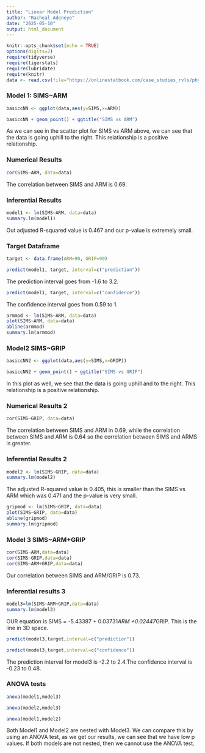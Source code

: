 ```yaml
---
title: "Linear Model Prediction"
author: "Racheal Adeneye"
date: "2025-05-10"
output: html_document
---
```


```r
knitr::opts_chunk$set(echo = TRUE)
options(digits=2)
require(tidyverse)
require(tigerstats)
require(lubridate)
require(knitr)
data <- read.csv(file="https://onlinestatbook.com/case_studies_rvls/physical_strength/data.txt", sep="", header=TRUE)
```

### Model 1: SIMS~ARM
```r
basiccNN <- ggplot(data,aes(y=SIMS,x=ARM))
```

```r
basiccNN + geom_point() + ggtitle("SIMS vs ARM")
```

As we can see in the scatter plot for SIMS vs ARM above, we can see that the data is going uphill to the right. This relationship is a positive relationship.

### Numerical Results
```r
cor(SIMS~ARM, data=data)
```

The correlation between SIMS and ARM is 0.69.

### Inferential Results
```r
model1 <- lm(SIMS~ARM, data=data)
summary.lm(model1)
```

Out adjusted R-squared value is 0.467 and our p-value is extremely small.

### Target Dataframe
```r
target <- data.frame(ARM=90, GRIP=90)
```

```r
predict(model1, target, interval=c("prediction"))
```

The prediction interval goes from -1.6 to 3.2.

```r
predict(model1, target, interval=c("confidence"))
```

The confidence interval goes from 0.59 to 1.

```r
armmod <- lm(SIMS~ARM, data=data)
plot(SIMS~ARM, data=data)
abline(armmod)
summary.lm(armmod)
```

### Model2 SIMS~GRIP
```r
basiccNN2 <- ggplot(data,aes(y=SIMS,x=GRIP))
```

```r
basiccNN2 + geom_point() + ggtitle("SIMS vs GRIP")
```

In this plot as well, we see that the data is going uphill and to the right. This relationship is a positive relationship.

### Numerical Results 2
```r
cor(SIMS~GRIP, data=data)
```

The correlation between SIMS and ARM in 0.69, while the correlation between SIMS and ARM is 0.64 so the correlation between SIMS and ARMS is greater. 

### Inferential Results 2
```r
model2 <- lm(SIMS~GRIP, data=data)
summary.lm(model2)
```

The adjusted R-squared value is 0.405, this is smaller than the SIMS vs ARM which was 0.471 and the p-value is very small.

```r
gripmod <- lm(SIMS~GRIP, data=data)
plot(SIMS~GRIP, data=data)
abline(gripmod)
summary.lm(gripmod)
```


### Model 3 SIMS~ARM+GRIP

```r
cor(SIMS~ARM,data=data)
cor(SIMS~GRIP,data=data)
cor(SIMS~ARM+GRIP,data=data)
```
Our correlation between SIMS and ARM/GRIP is 0.73.

### Inferential results 3 

```r
model3=lm(SIMS~ARM+GRIP,data=data)
summary.lm(model3)
```

OUR equation is SIMS = -5.43387 + 0.03731*ARM +0.02447*GRIP. This is the line in 3D space. 

```r
predict(model3,target,interval=c("prediction"))
```

```r
predict(model3,target,interval=c("confidence"))
```

The prediction interval for model3 is -2.2 to 2.4.The confidence interval is -0.23  to 0.48. 

### ANOVA tests
```r
anova(model1,model3)
```

```r
anova(model2,model3)
```


```r
anova(model1,model2)
```

Both Model1 and Model2 are nested with Model3. We can compare this by using an ANOVA test, as we get our results, we can see that we have low p values. If both models are not nested, then we cannot use the ANOVA test. 

